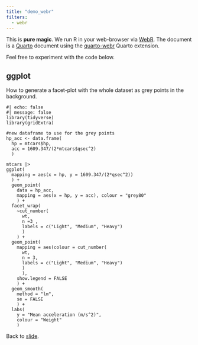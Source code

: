 ```yaml
---
title: "demo_webr"
filters: 
  - webr
---
```


This is **pure magic**.
We run R in your web-browser via [WebR](https://docs.r-wasm.org/webr/latest/).
The document is a [Quarto](https://quarto.org) document using the [quarto-webr](https://quarto-webr.thecoatlessprofessor.com) Quarto extension.

Feel free to experiment with the code below.

## ggplot

How to generate a facet-plot with the whole dataset as grey points in the background.

```webr-r
#| echo: false
#| message: false
library(tidyverse)
library(gridExtra)

#new dataframe to use for the grey points
hp_acc <- data.frame(
  hp = mtcars$hp, 
  acc = 1609.347/(2*mtcars$qsec^2)
  )

mtcars |> 
ggplot(
  mapping = aes(x = hp, y = 1609.347/(2*qsec^2))
  ) +
  geom_point(
    data = hp_acc, 
    mapping = aes(x = hp, y = acc), colour = "grey80"
    ) +
  facet_wrap(
    ~cut_number(
      wt, 
      n =3 , 
      labels = c("Light", "Medium", "Heavy")
      )
    ) +
  geom_point(
    mapping = aes(colour = cut_number(
      wt, 
      n = 3, 
      labels = c("Light", "Medium", "Heavy")
      )
      ),
    show.legend = FALSE
    ) +
  geom_smooth(
    method = "lm", 
    se = FALSE
    ) +
  labs(
    y = "Mean acceleration (m/s^2)", 
    colour = "Weight"
    )
```

Back to [slide](index.html).
